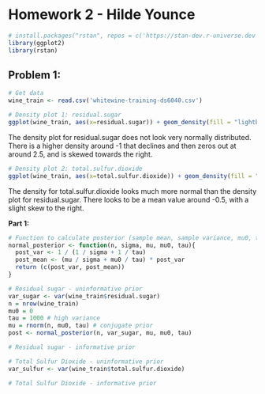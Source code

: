 # Homework 2 - Hilde Younce

```r
# install.packages("rstan", repos = c('https://stan-dev.r-universe.dev', getOption("repos")))
library(ggplot2)
library(rstan)
```

## Problem 1:

```r
# Get data 
wine_train <- read.csv('whitewine-training-ds6040.csv')
```

```r
# Density plot 1: residual.sugar
ggplot(wine_train, aes(x=residual.sugar)) + geom_density(fill = "lightblue")
```

The density plot for residual.sugar does not look very normally distributed. There is a higher density around -1 that declines and then zeros out at around 2.5, and is skewed towards the right. 

```r
# Density plot 2: total.sulfur.dioxide
ggplot(wine_train, aes(x=total.sulfur.dioxide)) + geom_density(fill = "lightblue")
```

The density for total.sulfur.dioxide looks much more normal than the density plot for residual.sugar. There looks to be a mean value around -0.5, with a slight skew to the right. 

**Part 1:**

```r
# Function to calculate posterior (sample mean, sample variance, mu0, tau, n)
normal_posterior <- function(n, sigma, mu, mu0, tau){
  post_var <- 1 / (1 / sigma + 1 / tau)
  post_mean <- (mu / sigma + mu0 / tau) * post_var
  return (c(post_var, post_mean))
}
```


```r
# Residual sugar - uninformative prior
var_sugar <- var(wine_train$residual.sugar)
n = nrow(wine_train)
mu0 = 0
tau = 1000 # high variance
mu = rnorm(n, mu0, tau) # conjugate prior
post <- normal_posterior(n, var_sugar, mu, mu0, tau)
```

```r
# Residual sugar - informative prior

```

```r
# Total Sulfur Dioxide - uninformative prior
var_sulfur <- var(wine_train$total.sulfur.dioxide)
```

```r
# Total Sulfur Dioxide - informative prior
```

